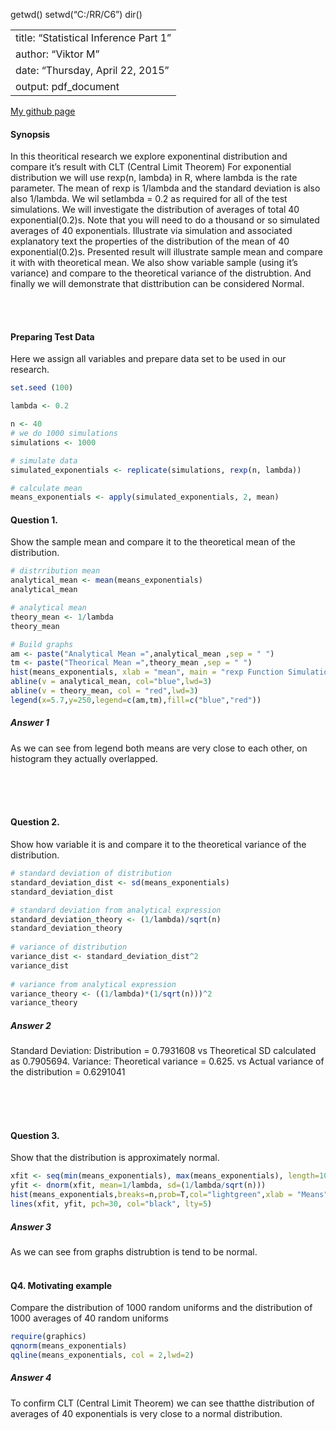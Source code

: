 getwd()
setwd("C:/RR/C6")
dir()

---
title: "Statistical Inference Part 1"
author: "Viktor M"
date: "Thursday, April 22, 2015"
output: pdf_document
---
  [My github page](https://github.com/dainova/6_Statistical_Inference)

<h4>Synopsis</h4>

In this theoritical research we explore exponentinal distribution and compare it's result with CLT (Central Limit Theorem)
For exponential distribution we will use rexp(n, lambda) in R, where lambda is the rate parameter.
The mean of rexp is 1/lambda and the standard deviation is also also 1/lambda. We wil setlambda = 0.2 as required for all of the test simulations. We will investigate the distribution of averages of total 
40 exponential(0.2)s. Note that you will need to do a thousand or so simulated averages of 40 exponentials.
Illustrate via simulation and associated explanatory text the properties of the distribution of the mean of 40
exponential(0.2)s.  Presented result will illustrate sample mean and compare it with with theoretical mean. We also show variable sample (using it's variance) and compare to the theoretical variance of the distrubtion. And finally we will demonstrate that disttribution can be considered Normal.



<br><br>  


  
<h4>Preparing Test Data</h4> 
Here we assign all variables and prepare data set to be used in our research.

```r

set.seed (100)

lambda <- 0.2

n <- 40
# we do 1000 simulations
simulations <- 1000

# simulate data
simulated_exponentials <- replicate(simulations, rexp(n, lambda))

# calculate mean 
means_exponentials <- apply(simulated_exponentials, 2, mean)

```



<h4> Question 1.</h4> 
Show the sample mean and compare it to the theoretical mean of the distribution.
```r
# distrribution mean
analytical_mean <- mean(means_exponentials)
analytical_mean
```

```r
# analytical mean
theory_mean <- 1/lambda
theory_mean
```


```r
# Build graphs
am <- paste("Analytical Mean =",analytical_mean ,sep = " ")
tm <- paste("Theorical Mean =",theory_mean ,sep = " ")
hist(means_exponentials, xlab = "mean", main = "rexp Function Simulations",col="lightgreen")
abline(v = analytical_mean, col="blue",lwd=3)
abline(v = theory_mean, col = "red",lwd=3)
legend(x=5.7,y=250,legend=c(am,tm),fill=c("blue","red")) 
```
<h5>Answer 1</h5>
As we can see from legend both means are very close to each other, on histogram they actually overlapped.


<br><br><br>



<h4> Question 2.</h4>
Show how variable it is and compare it to the theoretical variance of the distribution.
```r
# standard deviation of distribution
standard_deviation_dist <- sd(means_exponentials)
standard_deviation_dist

# standard deviation from analytical expression
standard_deviation_theory <- (1/lambda)/sqrt(n)
standard_deviation_theory
 
# variance of distribution
variance_dist <- standard_deviation_dist^2
variance_dist
 
# variance from analytical expression
variance_theory <- ((1/lambda)*(1/sqrt(n)))^2
variance_theory
```
<h5>Answer 2</h5>
Standard Deviation: Distribution = 0.7931608   vs  Theoretical SD calculated as 0.7905694. 
Variance:   Theoretical variance = 0.625.      vs   Actual variance of the distribution = 0.6291041



<br><br><br>

<h4> Question 3.</h4> 
Show that the distribution is approximately normal.
```r
xfit <- seq(min(means_exponentials), max(means_exponentials), length=100)
yfit <- dnorm(xfit, mean=1/lambda, sd=(1/lambda/sqrt(n)))
hist(means_exponentials,breaks=n,prob=T,col="lightgreen",xlab = "Means",main="Density of means",ylab="Density")
lines(xfit, yfit, pch=30, col="black", lty=5)
```
<h5>Answer 3</h5>
As we can see from graphs distrubtion is tend to be normal.
<br><br>

<h4>Q4. Motivating example</h4>
Compare the distribution of 1000 random uniforms and the distribution of 1000 averages of 40 random uniforms
```r
require(graphics)
qqnorm(means_exponentials)
qqline(means_exponentials, col = 2,lwd=2)
```

<h5>Answer 4</h5>
To confirm CLT (Central Limit Theorem) we can see thatthe distribution of averages of 40 exponentials is very close to a normal distribution.











